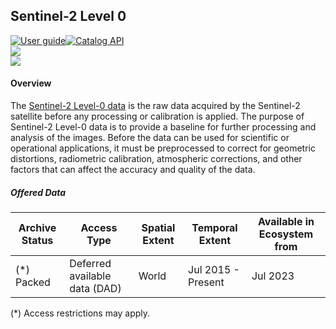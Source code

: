 
<div class="Level-0" style="display: block;">

<div>

## Sentinel-2 Level 0

<div class="row" style="display: flex; justify-content: space-around"><div class="column"><div class="badge-row">[![User guide](https://img.shields.io/badge/-User_guide-77cc09)](https://sentinels.copernicus.eu/web/sentinel/user-guides/sentinel-2-msi/product-types/level-0){target='_blank'}[![Catalog API](https://img.shields.io/badge/-Catalog_API-77cc09?style=flat)
](https://catalogue.dataspace.copernicus.eu/resto/api/collections/Sentinel2/search.json?cloudCover=[0,10]&productType=S2MSI2A&startDate=2022-06-11&completionDate=2022-06-22&maxRecords=10){target='_blank'}</div><div class="badge-row gutter"><img src="https://img.shields.io/badge/revisit-5--day-0A4393"/></div><div class="badge-row">![](https://img.shields.io/badge/Unprojected-important) </div></div><div class="column" style="margin-right:10%; margin-left:auto; text-align: right;"></div></div>

#### Overview

The [Sentinel-2 Level-0 data](https://sentinels.copernicus.eu/web/sentinel/user-guides/sentinel-2-msi/product-types/level-0){target='_blank'} is the raw data acquired by the Sentinel-2 satellite before any processing or calibration is applied. The purpose of Sentinel-2 Level-0 data is to provide a baseline for further processing and analysis of the images. Before the data can be used for scientific or operational applications, it must be preprocessed to correct for geometric distortions, radiometric calibration, atmospheric corrections, and other factors that can affect the accuracy and quality of the data.

<h5>Offered Data</h5><table class="table">
<thead>
<tr><th>Archive Status  </th><th>Access Type                  </th><th>Spatial Extent  </th><th>Temporal Extent   </th><th>Available in Ecosystem from  </th></tr>
</thead>
<tbody>
<tr><td>(*) Packed      </td><td>Deferred available data (DAD)</td><td>World           </td><td>Jul 2015 - Present</td><td>Jul 2023                     </td></tr>
</tbody>
</table>(*) Access restrictions may apply.



</div>

</div>

